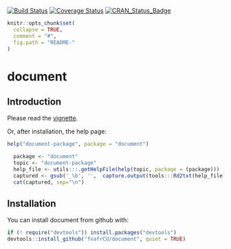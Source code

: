 [![Build Status](https://travis-ci.org/fvafrCU/document.svg?branch=master)](https://travis-ci.org/fvafrCU/document)
[![Coverage Status](https://codecov.io/github/fvafrCU/document/coverage.svg?branch=master)](https://codecov.io/github/fvafrCU/document?branch=master)
[![CRAN_Status_Badge](http://www.r-pkg.org/badges/version/document)](https://cran.r-project.org/package=document)


<!-- README.md is generated from README.Rmd. Please edit that file -->

```r
knitr::opts_chunk$set(
  collapse = TRUE,
  comment = "#",
  fig.path = "README-"
)
```

# document

## Introduction
Please read the [vignette](http://htmlpreview.github.io/?https://github.com/fvafrCU/document/blob/master/inst/doc/Introduction_to_document.html).

Or, after installation, the help page:
```r
help("document-package", package = "document")
```
```r
  package <- "document"
  topic <- "document-package"
  help_file <- utils:::.getHelpFile(help(topic, package = (package)))
  captured <- gsub('_\b', '',  capture.output(tools:::Rd2txt(help_file) ))
  cat(captured, sep="\n")
```
## Installation
You can install document from github with:
```r
if (! require("devtools")) install.packages("devtools")
devtools::install_github("fvafrCU/document", quiet = TRUE)
```
